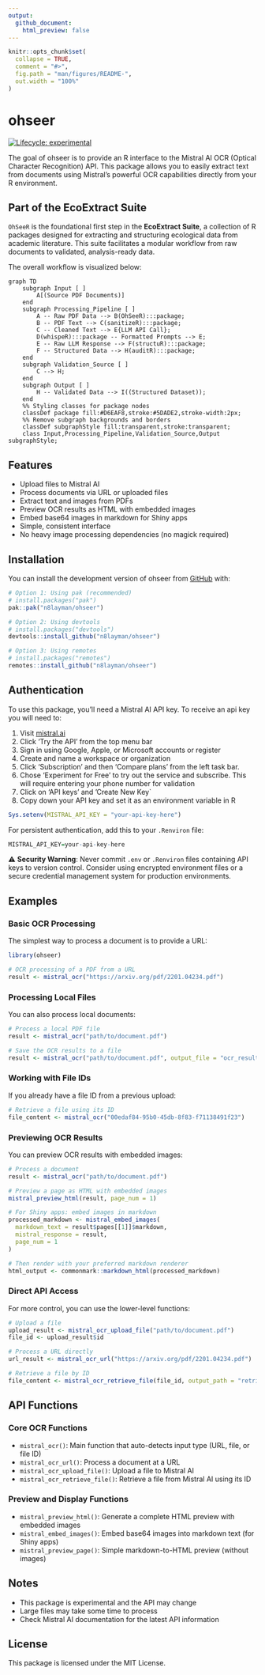 ```yaml
---
output:
  github_document:
    html_preview: false
---
```


<!-- README.md is generated from README.Rmd. Please edit that file -->

```r
knitr::opts_chunk$set(
  collapse = TRUE,
  comment = "#>",
  fig.path = "man/figures/README-",
  out.width = "100%"
)
```

# ohseer

<!-- badges: start -->
[![Lifecycle: experimental](https://img.shields.io/badge/lifecycle-experimental-orange.svg)](https://lifecycle.r-lib.org/articles/stages.html#experimental)
<!-- badges: end -->

The goal of ohseer is to provide an R interface to the Mistral AI OCR (Optical Character Recognition) API. This package allows you to easily extract text from documents using Mistral's powerful OCR capabilities directly from your R environment.

## Part of the EcoExtract Suite


`OhSeeR` is the foundational first step in the **EcoExtract Suite**, a collection of R packages designed for extracting and structuring ecological data from academic literature. This suite facilitates a modular workflow from raw documents to validated, analysis-ready data.

The overall workflow is visualized below:

```mermaid
graph TD
    subgraph Input [ ]
        A[(Source PDF Documents)]
    end
    subgraph Processing_Pipeline [ ]
        A -- Raw PDF Data --> B(OhSeeR):::package;
        B -- PDF Text --> C(sanitizeR):::package;
        C -- Cleaned Text --> E{LLM API Call};
        D(whispeR):::package -- Formatted Prompts --> E;
        E -- Raw LLM Response --> F(structuR):::package;
        F -- Structured Data --> H(auditR):::package;
    end
    subgraph Validation_Source [ ]
        C --> H;
    end
    subgraph Output [ ]
        H -- Validated Data --> I((Structured Dataset));
    end
    %% Styling classes for package nodes
    classDef package fill:#D6EAF8,stroke:#5DADE2,stroke-width:2px;
    %% Remove subgraph backgrounds and borders
    classDef subgraphStyle fill:transparent,stroke:transparent;
    class Input,Processing_Pipeline,Validation_Source,Output subgraphStyle;
```

## Features

- Upload files to Mistral AI
- Process documents via URL or uploaded files
- Extract text and images from PDFs
- Preview OCR results as HTML with embedded images
- Embed base64 images in markdown for Shiny apps
- Simple, consistent interface
- No heavy image processing dependencies (no magick required)

## Installation

You can install the development version of ohseer from [GitHub](https://github.com/) with:

```r
# Option 1: Using pak (recommended)
# install.packages("pak")
pak::pak("n8layman/ohseer")

# Option 2: Using devtools
# install.packages("devtools")
devtools::install_github("n8layman/ohseer")

# Option 3: Using remotes
# install.packages("remotes")
remotes::install_github("n8layman/ohseer")
```

## Authentication

To use this package, you’ll need a Mistral AI API key. To receive an api key you will need to:

1. Visit [mistral.ai](https://mistral.ai/)
2. Click 'Try the API' from the top menu bar
3. Sign in using Google, Apple, or Microsoft accounts or register
4. Create and name a workspace or organization
5. Click 'Subscription' and then 'Compare plans' from the left task bar.
6. Chose 'Experiment for Free' to try out the service and subscribe. This will require entering your phone number for validation
7. Click on 'API keys' and 'Create New Key`
8. Copy down your API key and set it as an environment variable in R

```r
Sys.setenv(MISTRAL_API_KEY = "your-api-key-here")
```

For persistent authentication, add this to your `.Renviron` file:

```r
MISTRAL_API_KEY=your-api-key-here
```

⚠️ **Security Warning**: Never commit `.env` or `.Renviron` files containing API keys to version control. Consider using encrypted environment files or a secure credential management system for production environments.

## Examples

### Basic OCR Processing

The simplest way to process a document is to provide a URL:

```r
library(ohseer)

# OCR processing of a PDF from a URL
result <- mistral_ocr("https://arxiv.org/pdf/2201.04234.pdf")
```

### Processing Local Files

You can also process local documents:

```r
# Process a local PDF file
result <- mistral_ocr("path/to/document.pdf")

# Save the OCR results to a file
result <- mistral_ocr("path/to/document.pdf", output_file = "ocr_result.json")
```

### Working with File IDs

If you already have a file ID from a previous upload:

```r
# Retrieve a file using its ID
file_content <- mistral_ocr("00edaf84-95b0-45db-8f83-f71138491f23")
```

### Previewing OCR Results

You can preview OCR results with embedded images:

```r
# Process a document
result <- mistral_ocr("path/to/document.pdf")

# Preview a page as HTML with embedded images
mistral_preview_html(result, page_num = 1)

# For Shiny apps: embed images in markdown
processed_markdown <- mistral_embed_images(
  markdown_text = result$pages[[1]]$markdown,
  mistral_response = result,
  page_num = 1
)

# Then render with your preferred markdown renderer
html_output <- commonmark::markdown_html(processed_markdown)
```

### Direct API Access

For more control, you can use the lower-level functions:
```r
# Upload a file
upload_result <- mistral_ocr_upload_file("path/to/document.pdf")
file_id <- upload_result$id

# Process a URL directly
url_result <- mistral_ocr_url("https://arxiv.org/pdf/2201.04234.pdf")

# Retrieve a file by ID
file_content <- mistral_ocr_retrieve_file(file_id, output_path = "retrieved_document.pdf")
```

## API Functions

### Core OCR Functions

- `mistral_ocr()`: Main function that auto-detects input type (URL, file, or file ID)
- `mistral_ocr_url()`: Process a document at a URL
- `mistral_ocr_upload_file()`: Upload a file to Mistral AI
- `mistral_ocr_retrieve_file()`: Retrieve a file from Mistral AI using its ID

### Preview and Display Functions

- `mistral_preview_html()`: Generate a complete HTML preview with embedded images
- `mistral_embed_images()`: Embed base64 images into markdown text (for Shiny apps)
- `mistral_preview_page()`: Simple markdown-to-HTML preview (without images)

## Notes

- This package is experimental and the API may change
- Large files may take some time to process
- Check Mistral AI documentation for the latest API information

## License

This package is licensed under the MIT License.
